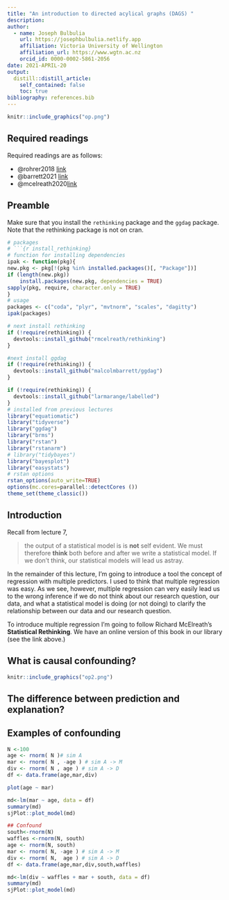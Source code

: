 ```yaml
---
title: "An introduction to directed acylical graphs (DAGS) "
description: 
author:
  - name: Joseph Bulbulia
    url: https://josephbulbulia.netlify.app
    affiliation: Victoria University of Wellington
    affiliation_url: https://www.wgtn.ac.nz
    orcid_id: 0000-0002-5861-2056
date: 2021-APRIL-20 
output:
  distill::distill_article:
    self_contained: false
    toc: true
bibliography: references.bib
---
```


```r
knitr::include_graphics("op.png")
```

## Required readings

Required readings are as follows:

-   @rohrer2018 [link](https://journals.sagepub.com/doi/full/10.1177/2515245917745629)
-   @barrett2021 [link](https://cran.r-project.org/package=ggdag)
-   @mcelreath2020[link](https://tewaharoa.victoria.ac.nz/discovery/fulldisplay?docid=alma99179374299902386&context=L&vid=64VUW_INST:VUWNUI&search_scope=MyInst_and_CI&tab=all&lang=en)

## Preamble

Make sure that you install the `rethinking` package and the `ggdag` package. Note that the rethinking package is not on cran.

```r
# packages
# ```{r install_rethinking}
# function for installing dependencies
ipak <- function(pkg){
new.pkg <- pkg[!(pkg %in% installed.packages()[, "Package"])]
if (length(new.pkg)) 
    install.packages(new.pkg, dependencies = TRUE) 
sapply(pkg, require, character.only = TRUE)
}
# usage
packages <- c("coda", "plyr", "mvtnorm", "scales", "dagitty")
ipak(packages)

# next install rethinking
if (!require(rethinking)) {
  devtools::install_github("rmcelreath/rethinking")
}

#next install ggdag
if (!require(rethinking)) {
  devtools::install_github("malcolmbarrett/ggdag")
}

if (!require(rethinking)) {
  devtools::install_github("larmarange/labelled")
}
# installed from previous lectures
library("equatiomatic")
library("tidyverse")
library("ggdag")
library("brms")
library("rstan")
library("rstanarm")
# library("tidybayes")
library("bayesplot")
library("easystats")
# rstan options
rstan_options(auto_write=TRUE)
options(mc.cores=parallel::detectCores ())
theme_set(theme_classic())
```



## Introduction

Recall from lecture 7, 

> the output of a statistical model is is **not** self evident. We must therefore **think** both before and after we write a statistical model. If we don't think, our statistical models will lead us astray.

In the remainder of this lecture, I'm going to introduce a tool the concept of regression with multiple predictors. I used to think that multiple regression was easy. As we see, however, multiple regression can very easily lead us to the wrong inference if we do not think about our research question, our data, and what a statistical model is doing (or not doing) to clarify the relationship between our data and our research question.

To introduce multiple regression I'm going to follow Richard McElreath's **Statistical Rethinking**. We have an online version of this book in our library (see the link above.)




## What is causal confounding?

```r
knitr::include_graphics("op2.png")
```

## The difference between prediction and explanation?

## Examples of confounding

```r
N <-100
age <- rnorm( N )# sim A
mar <- rnorm( N , -age ) # sim A -> M
div <- rnorm( N , age ) # sim A -> D
df <- data.frame(age,mar,div)

plot(age ~ mar)

md<-lm(mar ~ age, data = df)
summary(md)
sjPlot::plot_model(md)
```

```r
## Confound 
south<-rnorm(N)
waffles <-rnorm(N, south)
age <- rnorm(N, south)
mar <- rnorm( N, -age ) # sim A -> M
div <- rnorm( N,  age ) # sim A -> D
df <- data.frame(age,mar,div,south,waffles)

md<-lm(div ~ waffles + mar + south, data = df)
summary(md)
sjPlot::plot_model(md)
```

